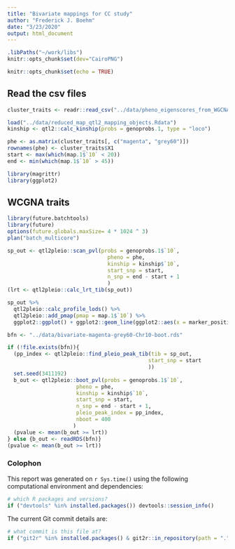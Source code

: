 ```yaml
---
title: "Bivariate mappings for CC study"
author: "Frederick J. Boehm"
date: "3/23/2020"
output: html_document
---
```


```r
.libPaths("~/work/libs")
knitr::opts_chunk$set(dev="CairoPNG")
```


```r
knitr::opts_chunk$set(echo = TRUE)
```

## Read the csv files

```r
cluster_traits <- readr::read_csv("../data/pheno_eigenscores_from_WGCNA_all60_win.csv")
```


```r
load("../data/reduced_map_qtl2_mapping_objects.Rdata")
kinship <- qtl2::calc_kinship(probs = genoprobs.1, type = "loco")
```

```r
phe <- as.matrix(cluster_traits[, c("magenta", "grey60")])
rownames(phe) <- cluster_traits$X1
start <- max(which(map.1$`10` < 20)) 
end <- min(which(map.1$`10` > 45))
```

```r
library(magrittr)
library(ggplot2)
```

## WCGNA traits 

```r
library(future.batchtools)
library(future)
options(future.globals.maxSize= 4 * 1024 ^ 3)
plan("batch_multicore")
```




```r
sp_out <- qtl2pleio::scan_pvl(probs = genoprobs.1$`10`, 
                                pheno = phe,
                                kinship = kinship$`10`,
                                start_snp = start,
                                n_snp = end - start + 1
                                )
(lrt <- qtl2pleio::calc_lrt_tib(sp_out))
```

```r
sp_out %>%
  qtl2pleio::calc_profile_lods() %>%
  qtl2pleio::add_pmap(pmap = map.1$`10`) %>%
  ggplot2::ggplot() + ggplot2::geom_line(ggplot2::aes(x = marker_position, y = profile_lod, colour = trait))
```

```r
bfn <- "../data/bivariate-magenta-grey60-Chr10-boot.rds"

if (!file.exists(bfn)){
  (pp_index <- qtl2pleio::find_pleio_peak_tib(tib = sp_out, 
                                             start_snp = start
                                             ))
  set.seed(3411192)
  b_out <- qtl2pleio::boot_pvl(probs = genoprobs.1$`10`, 
                      pheno = phe,
                      kinship = kinship$`10`,
                      start_snp = start,
                      n_snp = end - start + 1, 
                      pleio_peak_index = pp_index,
                      nboot = 400
                     )
  (pvalue <- mean(b_out >= lrt))
} else {b_out <- readRDS(bfn)}
(pvalue <- mean(b_out >= lrt))
```

### Colophon

This report was generated on `r Sys.time()` using the following computational environment and dependencies: 

```r
# which R packages and versions?
if ("devtools" %in% installed.packages()) devtools::session_info()
```

The current Git commit details are:

```r
# what commit is this file at? 
if ("git2r" %in% installed.packages() & git2r::in_repository(path = ".")) git2r::repository(here::here())  
```


